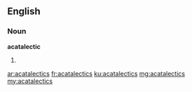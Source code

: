 ==English==

===Noun===
'''acatalectic'''

# {{plural of|acatalectic}}

[[ar:acatalectics]]
[[fr:acatalectics]]
[[ku:acatalectics]]
[[mg:acatalectics]]
[[my:acatalectics]]